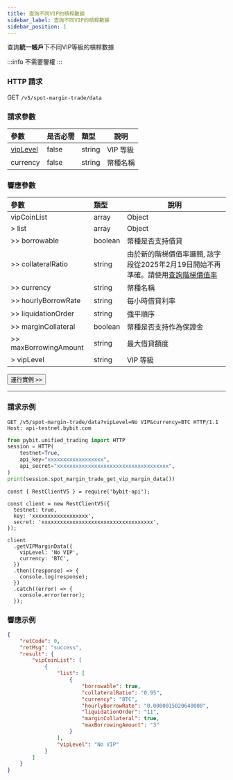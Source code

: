 ```yaml
---
title: 查詢不同VIP的槓桿數據
sidebar_label: 查詢不同VIP的槓桿數據
sidebar_position: 1
---
```

查詢**統一帳戶**下不同VIP等級的槓桿數據

:::info
不需要鑒權
:::

### HTTP 請求
GET `/v5/spot-margin-trade/data`

### 請求參數
| 參數 |是否必需| 類型 | 說明|
|:----- |:-------|:-----|------ |
|[vipLevel](../enum#viplevel)|false|string|VIP 等級 |
|currency|false|string|幣種名稱 |

### 響應參數
| 參數 | 類型 | 說明|
|:----- |:-----|----- |
|vipCoinList|array|Object|
|> list|array |Object |
|>> borrowable|boolean |幣種是否支持借貸 |
|>> collateralRatio|string |由於新的階梯價值率邏輯, 該字段從2025年2月19日開始不再準確。請使用[查詢階梯價值率](tier-collateral-ratio#)|
|>> currency|string |幣種名稱 |
|>> hourlyBorrowRate|string |每小時借貸利率 |
|>> liquidationOrder|string |強平順序 |
|>> marginCollateral|boolean |幣種是否支持作為保證金 |
|>> maxBorrowingAmount|string |最大借貸額度 |
|> vipLevel|string |VIP 等級 |

<a href="/api-explorer/v5/spot-margin-uta/vip-margin"><Button>運行實例 >></Button></a>

---

### 請求示例

<Tabs groupId="programming-languages">
<TabItem value="http" label="HTTP">

```http
GET /v5/spot-margin-trade/data?vipLevel=No VIP&currency=BTC HTTP/1.1
Host: api-testnet.bybit.com
```

</TabItem>
<TabItem value="python" label="Python">

```python
from pybit.unified_trading import HTTP
session = HTTP(
    testnet=True,
    api_key="xxxxxxxxxxxxxxxxxx",
    api_secret="xxxxxxxxxxxxxxxxxxxxxxxxxxxxxxxxxxxx",
)
print(session.spot_margin_trade_get_vip_margin_data())
```

</TabItem>

<TabItem value="Node" label="Node.js">

```n4js
const { RestClientV5 } = require('bybit-api');

const client = new RestClientV5({
  testnet: true,
  key: 'xxxxxxxxxxxxxxxxxx',
  secret: 'xxxxxxxxxxxxxxxxxxxxxxxxxxxxxxxxxxxx',
});

client
  .getVIPMarginData({
    vipLevel: 'No VIP',
    currency: 'BTC',
  })
  .then((response) => {
    console.log(response);
  })
  .catch((error) => {
    console.error(error);
  });
```

</TabItem>
</Tabs>

### 響應示例

```json
{
    "retCode": 0,
    "retMsg": "success",
    "result": {
        "vipCoinList": [
            {
                "list": [
                    {
                        "borrowable": true,
                        "collateralRatio": "0.95",
                        "currency": "BTC",
                        "hourlyBorrowRate": "0.0000015020640000",
                        "liquidationOrder": "11",
                        "marginCollateral": true,
                        "maxBorrowingAmount": "3"
                    }
                ],
                "vipLevel": "No VIP"
            }
        ]
    }
}
```
